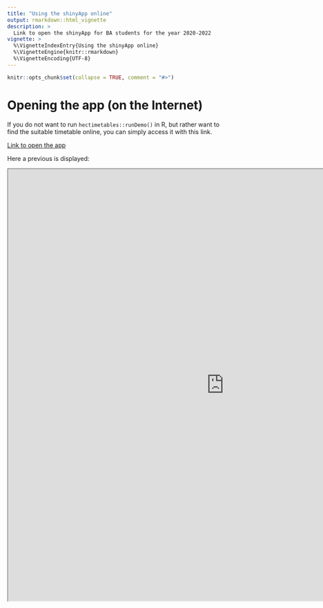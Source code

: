 ```yaml
---
title: "Using the shinyApp online"
output: rmarkdown::html_vignette
description: >
  Link to open the shinyApp for BA students for the year 2020-2022
vignette: >
  %\VignetteIndexEntry{Using the shinyApp online}
  %\VignetteEngine{knitr::rmarkdown}
  %\VignetteEncoding{UTF-8}
---
```


```r
knitr::opts_chunk$set(collapse = TRUE, comment = "#>")
```

# Opening the app (on the Internet)

If you do not want to run `hectimetables::runDemo()` in R, but rather want to find the suitable timetable online, you can simply access it with this link.

[Link to open the app](https://lauralopriore1997.shinyapps.io/project--G2/)

Here a previous is displayed:  

<iframe src ="https://lauralopriore1997.shinyapps.io/project--G2/" height=1000px width=1000px />

# Understanding the app

## Semesters' choice

There are three tabs, for the three semesters of classes of the Master. \
You can navigate across them by simply clicking on it at the top of the page.

## Initial timetable suggestion

To display an initial timetable, click on "Suggest" on the sidebar panel.

You have the choice to either view, by moving across tabs in the main panel:

-   a textual summary of the selected classes

-   a visual representation of the selected classes

Note that the mandatory classes of this master are pre-selected and will be included in the suggested timetable even if de-selected them from the list of preferred classes.

## User's preferences

You can of course also input your preferences to have a personalized timetable:

-   how many credits you want to do in the Business Analytics track (core credits) ?

-   how many credits you want to do as elective classes (non mandatory ones) ?

-   which days (divided in morning and afternoon) you want to have class ?

## Issues 

Note that if no timetable is displayed, it simply mean your preferences could not be satisfied. In this case, you need to either choose more days and remove conflicting classes.

A good advice is always to start from the first generated timetable. \
Otherwise, to only add a few favorite classes and then scale it up.

# Why we like this ShinyApp

As former BA students at HEC Lausanne, we struggled to create a suitable timetable which would satisfy all constraints. Here, as part of a Programming class, we coded a possible solution to our problem in a ShinyApp. We made it available, so other students could benefit from it.
